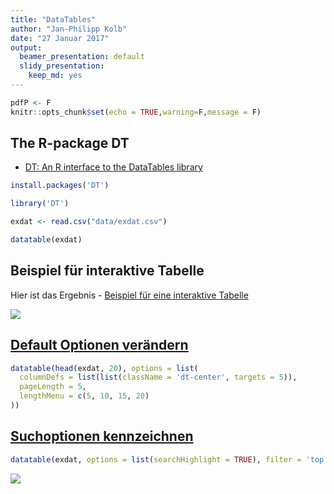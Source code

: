 ```yaml
---
title: "DataTables"
author: "Jan-Philipp Kolb"
date: "27 Januar 2017"
output:
  beamer_presentation: default
  slidy_presentation:
    keep_md: yes
---
```


```r
pdfP <- F
knitr::opts_chunk$set(echo = TRUE,warning=F,message = F)
```

## The R-package DT

- [DT: An R interface to the DataTables library](https://rstudio.github.io/DT/)

```r
install.packages('DT')
```


```r
library('DT')
```

```r
exdat <- read.csv("data/exdat.csv")
```

```r
datatable(exdat)
```

## Beispiel für interaktive Tabelle

Hier ist das Ergebnis - [Beispiel für eine interaktive Tabelle](http://rpubs.com/Japhilko82/osmplzbe)

![](figure/RpubsPLZBer.PNG)


## [Default Optionen verändern](http://rstudio.github.io/DT/options.html)

```r
datatable(head(exdat, 20), options = list(
  columnDefs = list(list(className = 'dt-center', targets = 5)),
  pageLength = 5,
  lengthMenu = c(5, 10, 15, 20)
))
```


## [Suchoptionen kennzeichnen](http://rstudio.github.io/DT/006-highlight.html)

```r
datatable(exdat, options = list(searchHighlight = TRUE), filter = 'top')
```

![](figure/tbHighlsearch.PNG)

